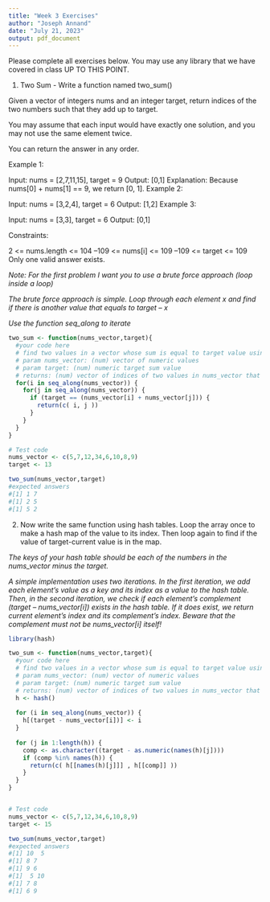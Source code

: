 ```yaml
---
title: "Week 3 Exercises"
author: "Joseph Annand"
date: "July 21, 2023"
output: pdf_document
---
```


Please complete all exercises below. You may use any library that we have covered in class UP TO THIS POINT. 

1) Two Sum - Write a function named two_sum()

Given a vector of integers nums and an integer target, return indices of the two numbers such that they add up to target.

You may assume that each input would have exactly one solution, and you may not use the same element twice.

You can return the answer in any order.

Example 1:

Input: nums = [2,7,11,15], target = 9
Output: [0,1]
Explanation: Because nums[0] + nums[1] == 9, we return [0, 1].
Example 2:

Input: nums = [3,2,4], target = 6
Output: [1,2]
Example 3:

Input: nums = [3,3], target = 6
Output: [0,1]

Constraints:

2 <= nums.length <= 104
–109 <= nums[i] <= 109
–109 <= target <= 109
Only one valid answer exists.
 

*Note: For the first problem I want you to use a brute force approach (loop inside a loop)* 

*The brute force approach is simple. Loop through each element x and find if there is another value that equals to target – x*

*Use the function seq_along to iterate*

```r
two_sum <- function(nums_vector,target){
  #your code here
  # find two values in a vector whose sum is equal to target value using brute-force algorithm
  # param nums_vector: (num) vector of numeric values
  # param target: (num) numeric target sum value
  # returns: (num) vector of indices of two values in nums_vector that add up to target
  for(i in seq_along(nums_vector)) {
    for(j in seq_along(nums_vector)) {
      if (target == (nums_vector[i] + nums_vector[j])) {
        return(c( i, j ))
      }
    }
  }
}

# Test code
nums_vector <- c(5,7,12,34,6,10,8,9)
target <- 13

two_sum(nums_vector,target)
#expected answers
#[1] 1 7
#[1] 2 5
#[1] 5 2

```

2) Now write the same function using hash tables.
Loop the array once to make a hash map of the value to its index. Then loop again to find if the value of target-current value is in the map.

*The keys of your hash table should be each of the numbers in the nums_vector minus the target. *

*A simple implementation uses two iterations. In the first iteration, we add each element's value as a key and its index as a value to the hash table. Then, in the second iteration, we check if each element's complement (target – nums_vector[i]) exists in the hash table. If it does exist, we return current element's index and its complement's index. Beware that the complement must not be nums_vector[i] itself!*

```r
library(hash)

two_sum <- function(nums_vector,target){
  #your code here
  # find two values in a vector whose sum is equal to target value using hash table
  # param nums_vector: (num) vector of numeric values
  # param target: (num) numeric target sum value
  # returns: (num) vector of indices of two values in nums_vector that add up to target
  h <- hash()
  
  for (i in seq_along(nums_vector)) {
    h[(target - nums_vector[i])] <- i
  }
  
  for (j in 1:length(h)) {
    comp <- as.character((target - as.numeric(names(h)[j])))
    if (comp %in% names(h)) {
      return(c( h[[names(h)[j]]] , h[[comp]] ))
    }
  }
}


# Test code
nums_vector <- c(5,7,12,34,6,10,8,9)
target <- 15

two_sum(nums_vector,target)
#expected answers
#[1] 10  5
#[1] 8 7
#[1] 9 6
#[1]  5 10
#[1] 7 8
#[1] 6 9



```
